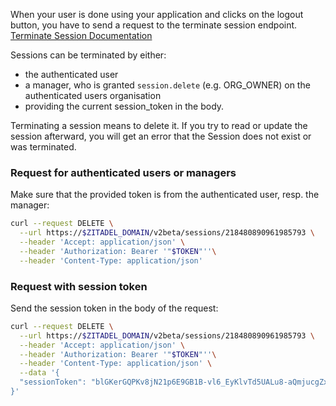 When your user is done using your application and clicks on the logout button, you have to send a request to the terminate session endpoint.
[Terminate Session Documentation](https://zitadel.com/docs/apis/resources/session_service/session-service-delete-session)

Sessions can be terminated by either:
- the authenticated user
- a manager, who is granted `session.delete` (e.g. ORG_OWNER) on the authenticated users organisation
- providing the current session_token in the body.

Terminating a session means to delete it.
If you try to read or update the session afterward, you will get an error that the Session does not exist or was terminated.


### Request for authenticated users or managers

Make sure that the provided token is from the authenticated user, resp. the manager:

```bash
curl --request DELETE \
  --url https://$ZITADEL_DOMAIN/v2beta/sessions/218480890961985793 \
  --header 'Accept: application/json' \
  --header 'Authorization: Bearer '"$TOKEN"''\
  --header 'Content-Type: application/json'
```

### Request with session token

Send the session token in the body of the request:

```bash
curl --request DELETE \
  --url https://$ZITADEL_DOMAIN/v2beta/sessions/218480890961985793 \
  --header 'Accept: application/json' \
  --header 'Authorization: Bearer '"$TOKEN"''\
  --header 'Content-Type: application/json' \
  --data '{
  "sessionToken": "blGKerGQPKv8jN21p6E9GB1B-vl6_EyKlvTd5UALu8-aQmjucgZxHSXJx3XMFTwT9_Y3VnbOo3gC_Q"
}'
```
